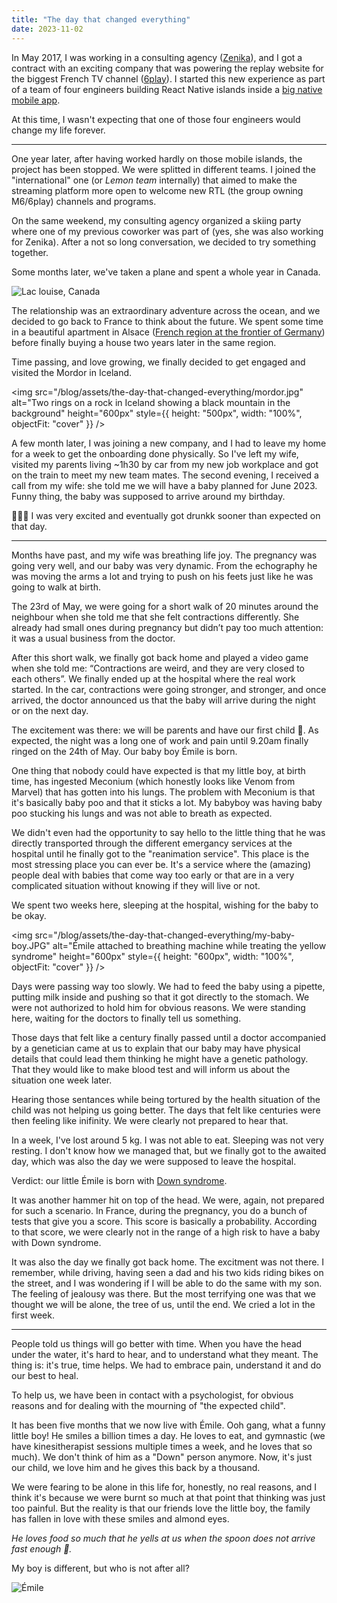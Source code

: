 ```yaml
---
title: "The day that changed everything"
date: 2023-11-02
---
```


In May 2017, I was working in a consulting agency ([Zenika](https://zenika.com/)), and I got a contract with an exciting company that was powering the replay website for the biggest French TV channel ([6play](https://www.6play.fr/)).
I started this new experience as part of a team of four engineers building React Native islands inside a [big native mobile app](https://play.google.com/store/apps/details?id=fr.m6.m6replay).

At this time, I wasn't expecting that one of those four engineers would change my life forever.

---

One year later, after having worked hardly on those mobile islands, the project has been stopped. We were splitted in different teams. I joined the "international" one (or _Lemon team_ internally) that aimed to make the streaming platform more open to welcome new RTL (the group owning M6/6play) channels and programs.

On the same weekend, my consulting agency organized a skiing party where one of my previous coworker was part of (yes, she was also working for Zenika). After a not so long conversation, we decided to try something together.

Some months later, we've taken a plane and spent a whole year in Canada.

![Lac louise, Canada](/blog/assets/the-day-that-changed-everything/canada-lake.jpeg)

The relationship was an extraordinary adventure across the ocean, and we decided to go back to France to think about the future. We spent some time in a beautiful apartment in Alsace ([French region at the frontier of Germany](https://earth.google.com/web/@48.2490582,7.53728725,168.24619957a,396350.73471324d,35y,0h,0t,0r/data=ChAaDgoIL20vMGN4MnIYAiABOgMKATA)) before finally buying a house two years later in the same region.

Time passing, and love growing, we finally decided to get engaged and visited the Mordor in Iceland.

<img
  src="/blog/assets/the-day-that-changed-everything/mordor.jpg"
  alt="Two rings on a rock in Iceland showing a black mountain in the background"
  height="600px"
  style={{ height: "500px", width: "100%", objectFit: "cover" }}
/>

A few month later, I was joining a new company, and I had to leave my home for a week to get the onboarding done physically. So I've left my wife, visited my parents living ~1h30 by car from my new job workplace and got on the train to meet my new team mates. The second evening, I received a call from my wife: she told me we will have a baby planned for June 2023. Funny thing, the baby was supposed to arrive around my birthday.

🍺🍺🍺 I was very excited and eventually got drunkk sooner than expected on that day.

---

Months have past, and my wife was breathing life joy. The pregnancy was going very well, and our baby was very dynamic. From the echography he was moving the arms a lot and trying to push on his feets just like he was going to walk at birth.

The 23rd of May, we were going for a short walk of 20 minutes around the neighbour when she told me that she felt contractions differently. She already had small ones during pregnancy but didn’t pay too much attention: it was a usual business from the doctor.

After this short walk, we finally got back home and played a video game when she told me: “Contractions are weird, and they are very closed to each others”. We finally ended up at the hospital where the real work started. In the car, contractions were going stronger, and stronger, and once arrived, the doctor announced us that the baby will arrive during the night or on the next day.

The excitement was there: we will be parents and have our first child 🧒. As expected, the night was a long one of work and pain until 9.20am finally ringed on the 24th of May. Our baby boy Émile is born.

One thing that nobody could have expected is that my little boy, at birth time, has ingested Meconium (which honestly looks like Venom from Marvel) that has gotten into his lungs. The problem with Meconium is that it's basically baby poo and that it sticks a lot. My babyboy was having baby poo stucking his lungs and was not able to breath as expected.

We didn't even had the opportunity to say hello to the little thing that he was directly transported through the different emergancy services at the hospital until he finally got to the "reanimation service". This place is the most stressing place you can ever be. It's a service where the (amazing) people deal with babies that come way too early or that are in a very complicated situation without knowing if they will live or not.

We spent two weeks here, sleeping at the hospital, wishing for the baby to be okay.

<img
  src="/blog/assets/the-day-that-changed-everything/my-baby-boy.JPG"
  alt="Émile attached to breathing machine while treating the yellow syndrome"
  height="600px"
  style={{ height: "600px", width: "100%", objectFit: "cover" }}
/>

Days were passing way too slowly. We had to feed the baby using a pipette, putting milk inside and pushing so that it got directly to the stomach. We were not authorized to hold him for obvious reasons. We were standing here, waiting for the doctors to finally tell us something.

Those days that felt like a century finally passed until a doctor accompanied by a genetician came at us to explain that our baby may have physical details that could lead them thinking he might have a genetic pathology. That they would like to make blood test and will inform us about the situation one week later.

Hearing those sentances while being tortured by the health situation of the child was not helping us going better. The days that felt like centuries were then feeling like inifinity. We were clearly not prepared to hear that.

In a week, I've lost around 5 kg. I was not able to eat. Sleeping was not very resting. I don't know how we managed that, but we finally got to the awaited day, which was also the day we were supposed to leave the hospital.

Verdict: our little Émile is born with [Down syndrome](https://en.wikipedia.org/wiki/Down_syndrome).

It was another hammer hit on top of the head. We were, again, not prepared for such a scenario. In France, during the pregnancy, you do a bunch of tests that give you a score. This score is basically a probability. According to that score, we were clearly not in the range of a high risk to have a baby with Down syndrome.

It was also the day we finally got back home. The excitment was not there. I remember, while driving, having seen a dad and his two kids riding bikes on the street, and I was wondering if I will be able to do the same with my son. The feeling of jealousy was there. But the most terrifying one was that we thought we will be alone, the tree of us, until the end. We cried a lot in the first week.

---

People told us things will go better with time. When you have the head under the water, it's hard to hear, and to understand what they meant. The thing is: it's true, time helps. We had to embrace pain, understand it and do our best to heal.

To help us, we have been in contact with a psychologist, for obvious reasons and for dealing with the mourning of "the expected child".

It has been five months that we now live with Émile. Ooh gang, what a funny little boy! He smiles a billion times a day. He loves to eat, and gymnastic (we have kinesitherapist sessions multiple times a week, and he loves that so much). We don't think of him as a "Down" person anymore.
Now, it's just our child, we love him and he gives this back by a thousand.

We were fearing to be alone in this life for, honestly, no real reasons, and I think it's because we were burnt so much at that point that thinking was just too painful. But the reality is that our friends love the little boy,
the family has fallen in love with these smiles and almond eyes.

_He loves food so much that he yells at us when the spoon does not arrive fast enough 🤣._

My boy is different, but who is not after all?

![Émile](/blog/assets/the-day-that-changed-everything/emile.JPG)
